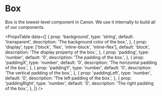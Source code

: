  
<Meta of={BoxStories} />
 
# Box
 
Box is the lowest-level component in Canon. We use it internally to build all of our components.
 
<Canvas of={BoxStories.Basic} />

<PropsTable
  data={[
    {
      prop: 'background',
      type: 'string',
      default: 'transparent',
      description: 'The background color of the box.',
    },
    {
      prop: 'display',
      type: ['block', 'flex', 'inline-block', 'inline-flex'],
      default: 'block',
      description: 'The display property of the box.',
    },
    {
      prop: 'padding',
      type: 'number',
      default: '0',
      description: 'The padding of the box.',
    },
    {
      prop: 'paddingX',
      type: 'number',
      default: '0',
      description: 'The horizontal padding of the box.',
    },
    {
      prop: 'paddingY',
      type: 'number',
      default: '0',
      description: 'The vertical padding of the box.',
    },
    {
      prop: 'paddingLeft',
      type: 'number',
      default: '0',
      description: 'The left padding of the box.',
    },
    {
      prop: 'paddingRight',
      type: 'number',
      default: '0',
      description: 'The right padding of the box.',
    },
  ]}
/>
